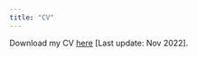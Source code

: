 ```yaml
---
title: "CV"
---
```


Download my CV [here](http://nrmllr.github.io/files/CV_MuellerNora_2022Nov.pdf) [Last update: Nov 2022].